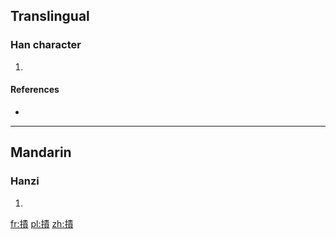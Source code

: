==Translingual==

===Han character===
{{Han char|rn=64|rad=手|as=12|sn=15|four=5508<sub>6</sub>|canj=手中一金 (QLMC)|ids=⿰[[扌]][[貴]]}}

# {{defn|Han|sort=手12}}

====References====
* {{Han ref|kx=0453.290|dkj=12685|dj=0803.120|hdz=31958.030|uh=648C|ud=25740|bh=E5B7|bd=58807}}

----

==Mandarin==

===Hanzi===
{{cmn-hanzi|pin=[[guì]] ([[gui4]]), [[kuì]] ([[kui4]])|wg=kuei<sup>4</sup>, k'uei<sup>4</sup>}}

# {{defn|lang=cmn|sort=手12}}

[[fr:撌]]
[[pl:撌]]
[[zh:撌]]